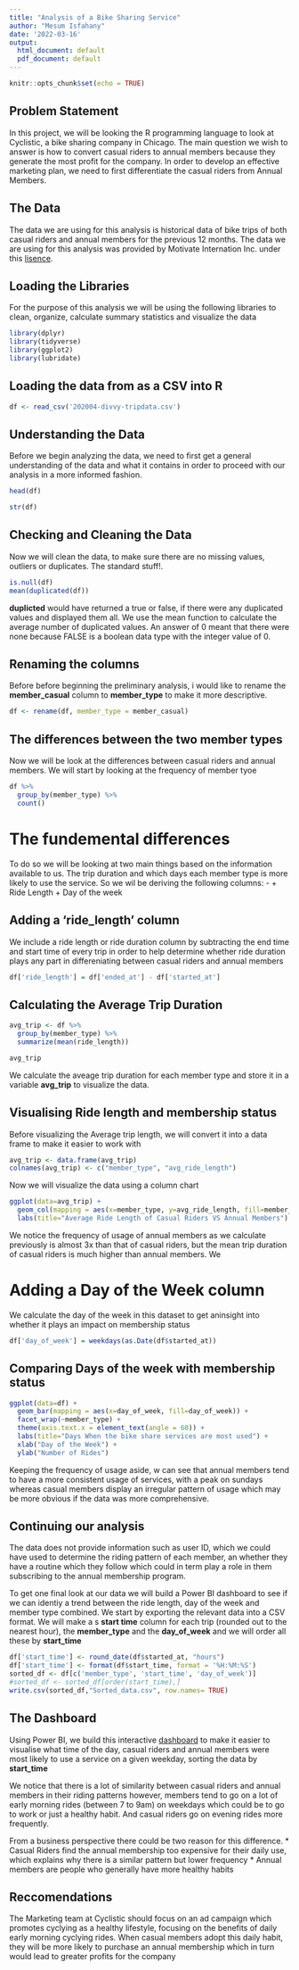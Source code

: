 ---
title: "Analysis of a Bike Sharing Service"
author: "Mesum Isfahany"
date: '2022-03-16'
output:
  html_document: default
  pdf_document: default
---

```{r setup, include=FALSE}
knitr::opts_chunk$set(echo = TRUE)
```



## Problem Statement 
In this project, we will be looking the R programming language to look at Cyclistic, a bike sharing company in Chicago. The main question we wish to answer is how to convert casual riders to annual members because they generate the most profit for the company. In order to develop an effective marketing plan, we need to first differentiate the casual riders from Annual Members.


## The Data
The data we are using for this analysis is historical data of bike trips of both casual riders and annual members for the previous 12 months. The data we are using for this analysis was provided by Motivate Internation Inc. under this [lisence](https://ride.divvybikes.com/data-license-agreement).


## Loading the Libraries

For the purpose of this analysis we will be using the following libraries to clean, organize, calculate summary statistics and visualize the data

```{r Loading the libraries, message=FALSE, warning=FALSE}
library(dplyr)
library(tidyverse)
library(ggplot2)
library(lubridate)
```


## Loading the data from as a CSV into R

```{r Loading The Data, message=FALSE, warning=FALSE}
df <- read_csv('202004-divvy-tripdata.csv')
```


## Understanding the Data
Before we begin analyzing the data, we need to first get a general understanding of the data and what it contains in order to proceed with our analysis in a more informed fashion.

```{r Snapshot of the Data}
head(df)
```
```{r}
str(df)
```


## Checking and Cleaning the Data
Now we will clean the data, to make sure there are no missing values, outliers or duplicates. The standard stuff!.

```{r Data Cleaning}
is.null(df)
mean(duplicated(df))
```
**duplicted** would have returned a true or false, if there were any duplicated values and displayed them all. We use the mean function to  calculate the average number of duplicated values. An answer of 0 meant that there were none because FALSE is a boolean data type with the integer value of 0.

## Renaming the columns
Before before beginning the preliminary analysis, i would like to rename the **member_casual** column to **member_type** to make it more descriptive. 

```{r}
df <- rename(df, member_type = member_casual)
```


## The differences between the two member types
Now we will be look at the differences between casual riders and annual members. We will start by looking at the frequency of member tyoe

```{r Frequency of member type}
df %>% 
  group_by(member_type) %>% 
  count()
```


# The fundemental differences
To do so we will be looking at two main things based on the information available to us. The trip duration and which days each member type is more likely to use the service. So we wil be deriving the following columns: -
+ Ride Length
+ Day of the week


## Adding a 'ride_length' column

We include a ride length or ride duration column by subtracting the end time and start time of every trip in order to help determine whether ride duration plays any part in differeniating between casual riders and annual members

```{r}
df['ride_length'] = df['ended_at'] - df['started_at']
```




## Calculating the Average Trip Duration

```{r}
avg_trip <- df %>% 
  group_by(member_type) %>% 
  summarize(mean(ride_length))

avg_trip
```
We calculate the aveage trip duration for each member type and store it in a variable **avg_trip** to visualize the data.

## Visualising Ride length and membership status

Before visualizing the Average trip length, we will convert it into a data frame to make it easier to work with

```{r}
avg_trip <- data.frame(avg_trip)
colnames(avg_trip) <- c("member_type", "avg_ride_length")
```

Now we will visualize the data using a column chart

```{r message=FALSE, warning=FALSE}
ggplot(data=avg_trip) + 
  geom_col(mapping = aes(x=member_type, y=avg_ride_length, fill=member_type)) + 
  labs(title="Average Ride Length of Casual Riders VS Annual Members") + xlab("Member Type") + ylab("Mean Ride Length")
```

We notice the frequency of usage of annual members as we calculate previously is almost 3x than that of casual riders, but the mean trip duration of casual riders is much higher than annual members. We


# Adding a Day of the Week column

We calculate the day of the week in this dataset to get aninsight into whether it plays an impact on membership status

```{r}
df['day_of_week'] = weekdays(as.Date(df$started_at))
```


## Comparing Days of the week with membership status

```{r message=FALSE, warning=FALSE}
ggplot(data=df) + 
  geom_bar(mapping = aes(x=day_of_week, fill=day_of_week)) +
  facet_wrap(~member_type) +
  theme(axis.text.x = element_text(angle = 60)) +
  labs(title="Days When the bike share services are most used") +
  xlab("Day of the Week") + 
  ylab("Number of Rides")
```

Keeping the frequency of usage aside, w can see that annual members tend to have a more consistent usage of services, with a peak on sundays whereas casual members display an irregular pattern of usage which may be more obvious if the data was more comprehensive.

## Continuing our analysis

The data does not provide information such as user ID, which we could have used to determine the riding pattern of each member, an whether they have a routine which they follow which could in term play a role in them subscribing to the annual membership program.


To get one final look at our data we will build a Power BI dashboard to see if we can identiy a trend between the ride length, day of the week and member type combined. We start by exporting the relevant data into a CSV format. We will make a s **start time** column for each trip (rounded out to the nearest hour), the **member_type** and the **day_of_week**  and we will order all these by **start_time**

```{r}
df['start_time'] <- round_date(df$started_at, "hours")
df['start_time'] <- format(df$start_time, format = '%H:%M:%S')
sorted_df <- df[c('member_type', 'start_time', 'day_of_week')]
#sorted_df <- sorted_df[order(start_time),]
write.csv(sorted_df,"Sorted_data.csv", row.names= TRUE)
```

## The Dashboard

Using Power BI, we build this interactive [dashboard](https://github.com/mesumisfahany/bike-share-analysis-using-r/blob/main/Bike%20Share%20Visual.pdf) to make it easier to visualise what time of the day, casual riders and annual members were most likely to use a service on a given weekday, sorting the data by **start_time** 

We notice that there is a lot of similarity between casual riders and annual members in their riding patterns however, members tend to go on a lot of early morning rides (between 7 to 9am) on weekdays which could be to go to work or just a healthy habit. And casual riders go on evening rides more frequently. 

From a business perspective there could be two reason for this difference.
* Casual Riders find the annual membership too expensive for their daily use, which explains why there is a similar pattern but lower frequency
* Annual members are people who generally have more healthy habits

## Reccomendations

The Marketing team at Cyclistic should focus on an ad campaign which promotes cyclying as a healthy lifestyle, focusing on the benefits of daily early morning cyclying rides. When casual members adopt this daily habit, they will be more likely to purchase an annual membership which in turn would lead to greater profits for the company

